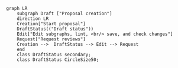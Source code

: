 ```mermaid
graph LR
    subgraph Draft ["Proposal creation"]
    direction LR
    Creation["Start proposal"]
    DraftStatus(("Draft status"))
    Edit["Edit subgraphs, lint, <br/> save, and check changes"]
    Request["Request reviews"]
    Creation -->  DraftStatus --> Edit --> Request
    end
    class DraftStatus secondary;
    class DraftStatus CircleSize50;
```
